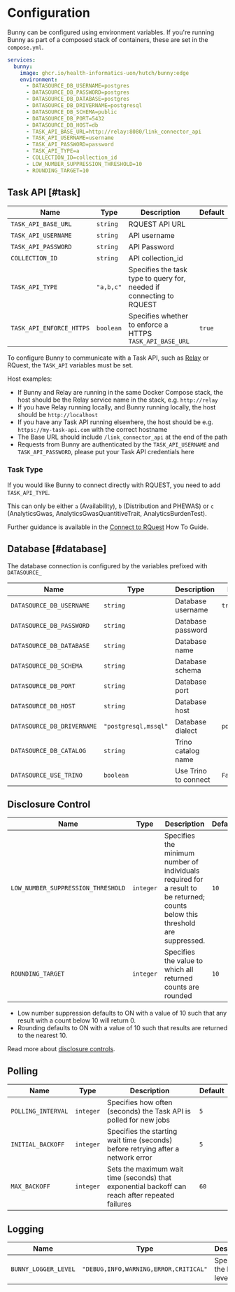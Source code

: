 
# Configuration

Bunny can be configured using environment variables.
If you're running Bunny as part of a composed stack of containers, these are set in the `compose.yml`.

```yaml
services:
  bunny:
    image: ghcr.io/health-informatics-uon/hutch/bunny:edge
    environment:
      - DATASOURCE_DB_USERNAME=postgres
      - DATASOURCE_DB_PASSWORD=postgres
      - DATASOURCE_DB_DATABASE=postgres
      - DATASOURCE_DB_DRIVERNAME=postgresql
      - DATASOURCE_DB_SCHEMA=public
      - DATASOURCE_DB_PORT=5432
      - DATASOURCE_DB_HOST=db
      - TASK_API_BASE_URL=http://relay:8080/link_connector_api
      - TASK_API_USERNAME=username
      - TASK_API_PASSWORD=password
      - TASK_API_TYPE=a
      - COLLECTION_ID=collection_id
      - LOW_NUMBER_SUPPRESSION_THRESHOLD=10
      - ROUNDING_TARGET=10
```

## Task API [#task]

| Name                                     | Type    | Description                                                        | Default |
|------------------------------------------|---------|--------------------------------------------------------------------|---------|
|<Mandatory>`TASK_API_BASE_URL`</Mandatory>|`string` |RQUEST API URL                                                      |         |
|<Mandatory>`TASK_API_USERNAME`</Mandatory>|`string` |API username                                                        |         |
|<Mandatory>`TASK_API_PASSWORD`</Mandatory>|`string` |API Password                                                        |         |
|<Mandatory>`COLLECTION_ID`</Mandatory>    |`string` |API collection_id                                                   |         |
|`TASK_API_TYPE`                           |`"a,b,c"`|Specifies the task type to query for, needed if connecting to RQUEST|         |
|`TASK_API_ENFORCE_HTTPS`                  |`boolean`|Specifies whether to enforce a HTTPS `TASK_API_BASE_URL`            | `true`  |

To configure Bunny to communicate with a Task API, such as [Relay](/relay) or RQuest, the `TASK_API` variables must be set.

Host examples:
  - If Bunny and Relay are running in the same Docker Compose stack, the host should be the Relay service name in the stack, e.g. `http://relay`
  - If you have Relay running locally, and Bunny running locally, the host should be `http://localhost`
  - If you have any Task API running elsewhere, the host should be e.g. `https://my-task-api.com` with the correct hostname
- The Base URL should include `/link_connector_api` at the end of the path
- Requests from Bunny are authenticated by the `TASK_API_USERNAME` and `TASK_API_PASSWORD`, please put your Task API credentials here

### Task Type

If you would like Bunny to connect directly with RQUEST, you need to add `TASK_API_TYPE`.

This can only be either `a` (Availability), `b` (Distribution and PHEWAS) or `c` (AnalyticsGwas, AnalyticsGwasQuantitiveTrait, AnalyticsBurdenTest).

Further guidance is available in the [Connect to RQuest](/bunny/deployment/connect_rquest) How To Guide.

## Database [#database]

The database connection is configured by the variables prefixed with `DATASOURCE_`

| Name                                            | Type               | Description        | Default    |
|-------------------------------------------------|--------------------|--------------------|------------|
|<Mandatory>`DATASOURCE_DB_USERNAME`</Mandatory>  |`string`            |Database username   |`trino-user`|
|<Mandatory>`DATASOURCE_DB_PASSWORD`</Mandatory>  |`string`            |Database password   |            |
|<Mandatory>`DATASOURCE_DB_DATABASE`</Mandatory>  |`string`            |Database name       |            |
|<Mandatory>`DATASOURCE_DB_SCHEMA`</Mandatory>    |`string`            |Database schema     |            |
|<Mandatory>`DATASOURCE_DB_PORT`</Mandatory>      |`string`            |Database port       |            |
|<Mandatory>`DATASOURCE_DB_HOST`</Mandatory>      |`string`            |Database host       |            |
|`DATASOURCE_DB_DRIVERNAME`                       |`"postgresql,mssql"`|Database dialect    |`postgresql`|
|`DATASOURCE_DB_CATALOG`                          |`string`            |Trino catalog name  |            |
|`DATASOURCE_USE_TRINO`                           |`boolean`           |Use Trino to connect|`False`     |

## Disclosure Control

| Name                             | Type    | Description                                                                                                                 | Default |
|----------------------------------|---------|-----------------------------------------------------------------------------------------------------------------------------|---------|
|`LOW_NUMBER_SUPPRESSION_THRESHOLD`|`integer`|Specifies the minimum number of individuals required for a result to be returned; counts below this threshold are suppressed.|   `10`  |
|`ROUNDING_TARGET`                 |`integer`|Specifies the value to which all returned counts are rounded                                                                 |   `10`  |

- Low number suppression defaults to ON with a value of 10 such that any result with a count below 10 will return 0.
- Rounding defaults to ON with a value of 10 such that results are returned to the nearest 10.

Read more about [disclosure controls](/concepts/disclosure_controls).

## Polling

| Name             | Type    | Description                                                                                   | Default |
|------------------|---------|-----------------------------------------------------------------------------------------------|---------|
|`POLLING_INTERVAL`|`integer`|Specifies how often (seconds) the Task API is polled for new jobs                              |   `5`   |
|`INITIAL_BACKOFF` |`integer`|Specifies the starting wait time (seconds) before retrying after a network error               |   `5`   |
|`MAX_BACKOFF`     |`integer`|Sets the maximum wait time (seconds) that exponential backoff can reach after repeated failures|   `60`  |

## Logging

| Name               | Type                              | Description               | Default |
|--------------------|-----------------------------------|---------------------------|---------|
|`BUNNY_LOGGER_LEVEL`|`"DEBUG,INFO,WARNING,ERROR,CRITICAL"`|Specifies the logging level| `INFO`  |
